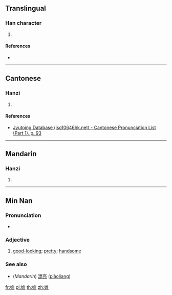 ==Translingual==

===Han character===
{{Han char|rn=38|rad=女|as=08|sn=11|four=|canj=VOG|ids=⿰女隹}}

# {{defn|Han|sort=女08}}

====References====
* {{Han ref|kx=0264.180|dkj=06402|dj=0531.100|hdz=21059.130|uh=5A4E|ud=23118}}

----

==Cantonese==

===Hanzi===
{{yue-hanzi|jyut=[[fai1]]|y=fai1}}

# {{defn|lang=yue|sort=女08}}

====References====
* [http://www.iso10646hk.net/jp/document/download.jsp Jyutping Database (iso10646hk.net) - Cantonese Pronunciation List (Part 1), p. 93]

----

==Mandarin==

===Hanzi===
{{cmn-hanzi|pin=[[huī]] ([[hui1]])|wg=hui<sup>1</sup>}}

# {{defn|lang=cmn|sort=女08}}

----

==Min Nan==

===Pronunciation===
* {{IPA|[ sui˥˧ ]|lang=nan}}

===Adjective===
{{nan-adj|ts|poj=súi|pojt=sui2|rs=女08}}

# [[good-looking]]; [[pretty]]; [[handsome]]

===See also===
* (''Mandarin'') [[漂亮]] ([[piàoliang]])

[[fr:婎]]
[[pl:婎]]
[[th:婎]]
[[zh:婎]]